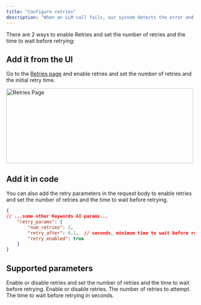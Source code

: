 ```yaml
---
title: "Configure retries"
description: "When an LLM call fails, our system detects the error and retries the request to prevent failovers."
---
```


There are 2 ways to enable Retries and set the number of retries and the time to wait before retrying:
## Add it from the UI
Go to the [Retries page](https://platform.keywordsai.co/platform/api/retries) and enable retries and set the number of retries and the initial retry time.
<Frame>
<img height="200" width="500"  src="/images/api-features/retries.png" alt="Retries Page"/>
</Frame>


## Add it in code
You can also add the retry parameters in the request body to enable retries and set the number of retries and the time to wait before retrying.
```json 
{
// ...some other Keywords AI params...
    "retry_params": {
        "num_retries": 3,
        "retry_after": 0.1,  // seconds, minimum time to wait before retry.
        "retry_enabled": true
    }
}
```

## Supported parameters

<ResponseField name="retry_params" type="object">
    Enable or disable retries and set the number of retries and the time to wait before retrying.
  <Accordion title="Properties">
    <ResponseField name="retry_enabled" type="boolean" required>
        Enable or disable retries.
    </ResponseField>
    <ResponseField name="num_retries" type="number">
        The number of retries to attempt.
    </ResponseField>
    <ResponseField name="retry_after" type="number">
        The time to wait before retrying in seconds.
    </ResponseField>
  </Accordion>
</ResponseField>

